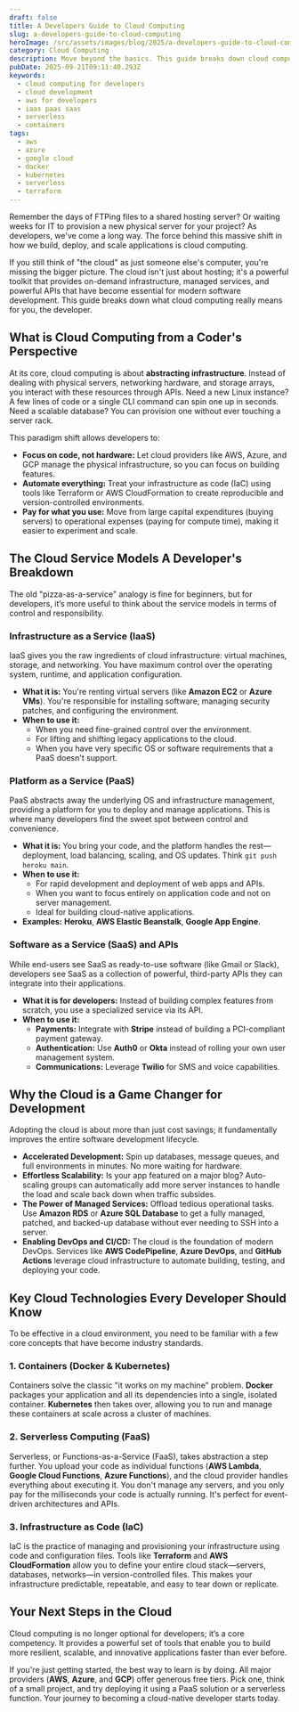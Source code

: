 ```yaml
---
draft: false
title: A Developers Guide to Cloud Computing
slug: a-developers-guide-to-cloud-computing
heroImage: /src/assets/images/blog/2025/a-developers-guide-to-cloud-computing.png
category: Cloud Computing
description: Move beyond the basics. This guide breaks down cloud computing from a developer's perspective, covering IaaS, PaaS, and SaaS APIs, serverless, containers, and how the cloud fundamentally changes the software development lifecycle.
pubDate: 2025-09-21T09:11:40.293Z
keywords:
  - cloud computing for developers
  - cloud development
  - aws for developers
  - iaas paas saas
  - serverless
  - containers
tags:
  - aws
  - azure
  - google cloud
  - docker
  - kubernetes
  - serverless
  - terraform
---
```


Remember the days of FTPing files to a shared hosting server? Or waiting weeks for IT to provision a new physical server for your project? As developers, we've come a long way. The force behind this massive shift in how we build, deploy, and scale applications is cloud computing.

If you still think of "the cloud" as just someone else's computer, you're missing the bigger picture. The cloud isn't just about hosting; it's a powerful toolkit that provides on-demand infrastructure, managed services, and powerful APIs that have become essential for modern software development. This guide breaks down what cloud computing really means for you, the developer.

## What is Cloud Computing from a Coder's Perspective

At its core, cloud computing is about **abstracting infrastructure**. Instead of dealing with physical servers, networking hardware, and storage arrays, you interact with these resources through APIs. Need a new Linux instance? A few lines of code or a single CLI command can spin one up in seconds. Need a scalable database? You can provision one without ever touching a server rack.

This paradigm shift allows developers to:

- **Focus on code, not hardware:** Let cloud providers like AWS, Azure, and GCP manage the physical infrastructure, so you can focus on building features.
- **Automate everything:** Treat your infrastructure as code (IaC) using tools like Terraform or AWS CloudFormation to create reproducible and version-controlled environments.
- **Pay for what you use:** Move from large capital expenditures (buying servers) to operational expenses (paying for compute time), making it easier to experiment and scale.

## The Cloud Service Models A Developer's Breakdown

The old "pizza-as-a-service" analogy is fine for beginners, but for developers, it’s more useful to think about the service models in terms of control and responsibility.

### Infrastructure as a Service (IaaS)

IaaS gives you the raw ingredients of cloud infrastructure: virtual machines, storage, and networking. You have maximum control over the operating system, runtime, and application configuration.

- **What it is:** You're renting virtual servers (like **Amazon EC2** or **Azure VMs**). You're responsible for installing software, managing security patches, and configuring the environment.
- **When to use it:**
  - When you need fine-grained control over the environment.
  - For lifting and shifting legacy applications to the cloud.
  - When you have very specific OS or software requirements that a PaaS doesn't support.

### Platform as a Service (PaaS)

PaaS abstracts away the underlying OS and infrastructure management, providing a platform for you to deploy and manage applications. This is where many developers find the sweet spot between control and convenience.

- **What it is:** You bring your code, and the platform handles the rest—deployment, load balancing, scaling, and OS updates. Think `git push heroku main`.
- **When to use it:**
  - For rapid development and deployment of web apps and APIs.
  - When you want to focus entirely on application code and not on server management.
  - Ideal for building cloud-native applications.
- **Examples:** **Heroku**, **AWS Elastic Beanstalk**, **Google App Engine**.

### Software as a Service (SaaS) and APIs

While end-users see SaaS as ready-to-use software (like Gmail or Slack), developers see SaaS as a collection of powerful, third-party APIs they can integrate into their applications.

- **What it is for developers:** Instead of building complex features from scratch, you use a specialized service via its API.
- **When to use it:**
  - **Payments:** Integrate with **Stripe** instead of building a PCI-compliant payment gateway.
  - **Authentication:** Use **Auth0** or **Okta** instead of rolling your own user management system.
  - **Communications:** Leverage **Twilio** for SMS and voice capabilities.

## Why the Cloud is a Game Changer for Development

Adopting the cloud is about more than just cost savings; it fundamentally improves the entire software development lifecycle.

- **Accelerated Development:** Spin up databases, message queues, and full environments in minutes. No more waiting for hardware.
- **Effortless Scalability:** Is your app featured on a major blog? Auto-scaling groups can automatically add more server instances to handle the load and scale back down when traffic subsides.
- **The Power of Managed Services:** Offload tedious operational tasks. Use **Amazon RDS** or **Azure SQL Database** to get a fully managed, patched, and backed-up database without ever needing to SSH into a server.
- **Enabling DevOps and CI/CD:** The cloud is the foundation of modern DevOps. Services like **AWS CodePipeline**, **Azure DevOps**, and **GitHub Actions** leverage cloud infrastructure to automate building, testing, and deploying your code.

## Key Cloud Technologies Every Developer Should Know

To be effective in a cloud environment, you need to be familiar with a few core concepts that have become industry standards.

### 1. Containers (Docker & Kubernetes)

Containers solve the classic "it works on my machine" problem. **Docker** packages your application and all its dependencies into a single, isolated container. **Kubernetes** then takes over, allowing you to run and manage these containers at scale across a cluster of machines.

### 2. Serverless Computing (FaaS)

Serverless, or Functions-as-a-Service (FaaS), takes abstraction a step further. You upload your code as individual functions (**AWS Lambda**, **Google Cloud Functions**, **Azure Functions**), and the cloud provider handles everything about executing it. You don't manage any servers, and you only pay for the milliseconds your code is actually running. It's perfect for event-driven architectures and APIs.

### 3. Infrastructure as Code (IaC)

IaC is the practice of managing and provisioning your infrastructure using code and configuration files. Tools like **Terraform** and **AWS CloudFormation** allow you to define your entire cloud stack—servers, databases, networks—in version-controlled files. This makes your infrastructure predictable, repeatable, and easy to tear down or replicate.

## Your Next Steps in the Cloud

Cloud computing is no longer optional for developers; it’s a core competency. It provides a powerful set of tools that enable you to build more resilient, scalable, and innovative applications faster than ever before.

If you're just getting started, the best way to learn is by doing. All major providers (**AWS**, **Azure**, and **GCP**) offer generous free tiers. Pick one, think of a small project, and try deploying it using a PaaS solution or a serverless function. Your journey to becoming a cloud-native developer starts today.

